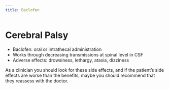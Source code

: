 ```yaml
---
title: Baclofen
---
```





# Cerebral Palsy

- Baclofen: oral or intrathecal administration
- Works through decreasing transmissions at
spinal level in CSF
- Adverse effects: drowsiness, lethargy, ataxia, dizziness

As a clinician you should look for these side effects, and if the patient's side effects are worse than the benefits, maybe you should recommend that they reassess with the doctor.


